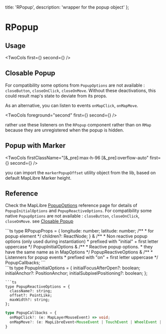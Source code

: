   title: 'RPopup',
  description: 'wrapper for the popup object'
};



# RPopup

## Usage


<TwoCols first={<ShikiContent html={basicCode} />} second={<Basic />} />


## Closable Popup

For compatibility some options from `PopupOptions` are not
available : `closeButton`, `closeOnClick`, `closeOnMove`. Without these
deactivations, this could result map's state to deviate from its props.

As an alternative, you can listen to events `onMapClick`, `onMapMove`.


<TwoCols foreground="second" first={<Closable />} second={<ShikiContent html={closableCode} />} />

rather use these listeners on the `RPopup` component rather than on `RMap` because they are unregistered when the popup is hidden.

## Popup with Marker


<TwoCols firstClassName="[&_pre]:max-h-96 [&_pre]:overflow-auto" first={<ShikiContent html={withMarkerCode} />} second={<WithMarker />} />

you can import the `markerPopupOffset` utility object from the lib, based on default MapLibre Marker height.



## Reference

Check the MapLibre [PopupOptions](https://maplibre.org/maplibre-gl-js/docs/API/type-aliases/PopupOptions/) reference page for details of `PopupInitialOptions` and `PopupReactiveOptions`. For compatibility some native `PopupOptions` are not
available : `closeButton`, `closeOnClick`, `closeOnMove`. see [Closable Popup](#closable-popup)

<div className="grid grid-cols-1 lg:grid-cols-2 gap-4 my-4">
<div className="row-span-3">
```ts
type RPopupProps =
  {
    longitude: number;
    latitude: number;
    /**
     * for popup element
     */
    children?: ReactNode;
  } &
  /**
   * Non reactive popup options (only used during instantiation)
   * prefixed with "initial" + first letter uppercase
   */
  PopupInitialOptions &
  /**
   * Reactive popup options.
   * they have the same name as in MapOptions
   */
  PopupReactiveOptions &
  /**
   * Listenners for popup events
   * prefixed with "on" + first letter uppercase
   */
  PopupCallbacks;
```
</div>
```ts
type PopupInitialOptions = {
  initialFocusAfterOpen?: boolean;
  initialAnchor?: PositionAnchor;
  initialSubpixelPositioning?: boolean;
};

```
```ts
type PopupReactiveOptions = {
  className?: string;
  offset?: PointLike;
  maxWidth?: string;
};

```
```ts
type PopupCallbacks = {
  onMapClick?: (e: MapLayerMouseEvent) => void;
  onMapMove?: (e: MapLibreEvent<MouseEvent | TouchEvent | WheelEvent | undefined>) => void;
}

```
</div>

